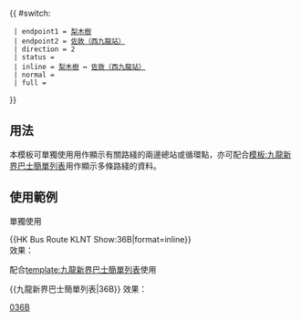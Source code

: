{{ #switch: {{{format|}}}
  | endpoint1 = [[梨木樹公共運輸交匯處|梨木樹]]
  | endpoint2 = [[西九龍站巴士總站|佐敦（西九龍站）]]
  | direction = 2
  | status =
  | inline = [[梨木樹公共運輸交匯處|梨木樹]] ↔ [[西九龍站巴士總站|佐敦（西九龍站）]]
  | normal =
  | full =
}}<noinclude>
==用法==
本模板可單獨使用用作顯示有關路綫的兩邊總站或循環點，亦可配合[[模板:九龍新界巴士簡單列表]]用作顯示多條路綫的資料。

==使用範例==
;單獨使用
<nowiki>{{HK Bus Route KLNT Show:36B|format=inline}}</nowiki><br>
效果：{{HK Bus Route KLNT Show:36B|format=inline}}

;配合[[template:九龍新界巴士簡單列表]]使用
<nowiki>{{九龍新界巴士簡單列表|36B}}</nowiki>
效果：{{九龍新界巴士簡單列表|36B}}
[[Category:九龍巴士路線模板|036B]]</noinclude>